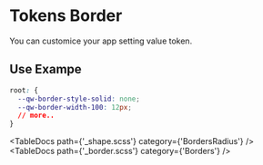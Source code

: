 
<Meta title='Design System/Design Tokens/Border' />

# Tokens Border

You can customice your app setting value token.

## Use Exampe

```css
root: {
  --qw-border-style-solid: none;
  --qw-border-width-100: 12px;
  // more..
}
```

<TableDocs path={'_shape.scss'} category={'BordersRadius'} />
<TableDocs path={'_border.scss'} category={'Borders'} />
